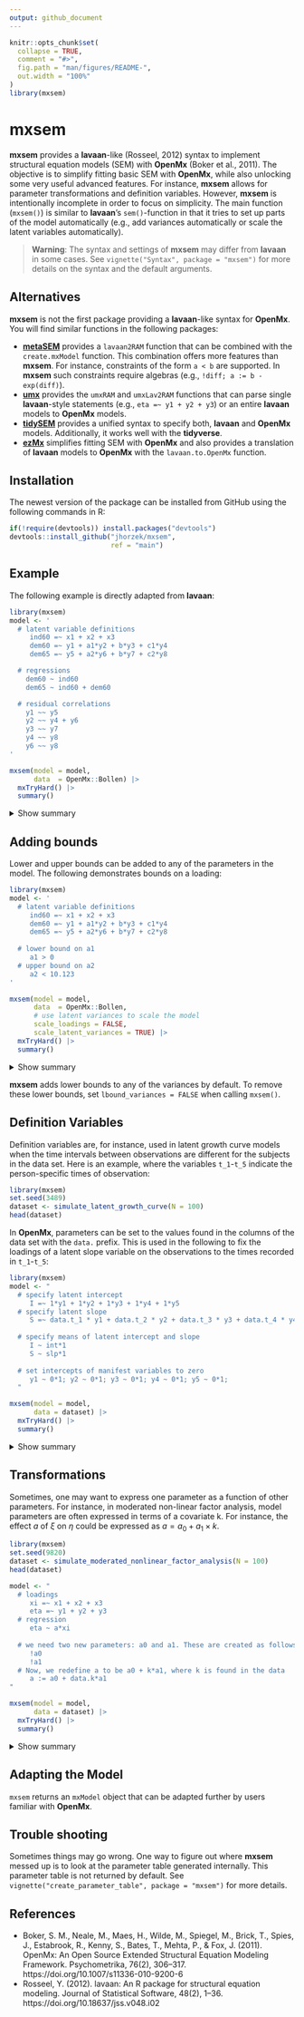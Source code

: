 ```yaml
---
output: github_document
---
```


<!-- README.md is generated from README.Rmd. Please edit that file -->

```r
knitr::opts_chunk$set(
  collapse = TRUE,
  comment = "#>",
  fig.path = "man/figures/README-",
  out.width = "100%"
)
library(mxsem)
```

# mxsem

**mxsem** provides a **lavaan**-like (Rosseel, 2012) syntax to implement structural equation models (SEM)
with **OpenMx** (Boker et al., 2011). The objective is to simplify fitting basic SEM with
**OpenMx**, while also unlocking some very useful advanced features. For instance, 
**mxsem** allows for parameter transformations and definition
variables. However, **mxsem** is intentionally incomplete in order to focus
on simplicity. The main function (`mxsem()`) is similar to **lavaan**'s `sem()`-function
in that it tries to set up parts of the model automatically (e.g., add variances
automatically or scale the latent variables automatically).

> **Warning**: The syntax and settings of **mxsem** may differ from 
**lavaan** in some cases. See `vignette("Syntax", package = "mxsem")` for more details 
on the syntax and the default arguments.

## Alternatives

**mxsem** is not the first package providing a **lavaan**-like syntax for **OpenMx**.
You will find similar functions in the following packages:

- [**metaSEM**](https://github.com/mikewlcheung/metasem) provides a `lavaan2RAM`
function that can be combined with the `create.mxModel` function. This combination
offers more features than **mxsem**. For instance, constraints of the form `a < b`
are supported. In **mxsem** such constraints require algebras (e.g., `!diff; a := b - exp(diff)`).
- [**umx**](https://github.com/tbates/umx) provides the `umxRAM` and `umxLav2RAM` 
functions that can parse single **lavaan**-style statements (e.g., `eta =~ y1 + y2 + y3`) 
or an entire **lavaan** models to **OpenMx** models.
- [**tidySEM**](https://github.com/cjvanlissa/tidySEM) provides a unified syntax to
specify both, **lavaan** and **OpenMx** models. Additionally, it works well with the
**tidyverse**.
- [**ezMx**](https://github.com/OpenMx/ezMx) simplifies fitting SEM with **OpenMx**
and also provides a translation of **lavaan** models to **OpenMx** with the 
`lavaan.to.OpenMx` function.

## Installation

The newest version of the package can be installed from GitHub using the following commands in R:

```r
if(!require(devtools)) install.packages("devtools")
devtools::install_github("jhorzek/mxsem", 
                         ref = "main")
```

## Example

The following example is directly adapted from **lavaan**:

```r
library(mxsem)
model <- '
  # latent variable definitions
     ind60 =~ x1 + x2 + x3
     dem60 =~ y1 + a1*y2 + b*y3 + c1*y4
     dem65 =~ y5 + a2*y6 + b*y7 + c2*y8

  # regressions
    dem60 ~ ind60
    dem65 ~ ind60 + dem60

  # residual correlations
    y1 ~~ y5
    y2 ~~ y4 + y6
    y3 ~~ y7
    y4 ~~ y8
    y6 ~~ y8
'

mxsem(model = model,
      data  = OpenMx::Bollen) |>
  mxTryHard() |>
  summary()
```
<details>
<summary>Show summary</summary>


```r
fit_mx <- mxsem(model = model,
      data  = OpenMx::Bollen) |>
  mxTryHard()
```
```r
summary(fit_mx)
```

</details>

## Adding bounds

Lower and upper bounds can be added to any of the parameters in the model. 
The following demonstrates bounds on a loading:
```r
library(mxsem)
model <- '
  # latent variable definitions
     ind60 =~ x1 + x2 + x3
     dem60 =~ y1 + a1*y2 + b*y3 + c1*y4
     dem65 =~ y5 + a2*y6 + b*y7 + c2*y8
     
  # lower bound on a1
     a1 > 0
  # upper bound on a2
     a2 < 10.123
'

mxsem(model = model,
      data  = OpenMx::Bollen, 
      # use latent variances to scale the model
      scale_loadings = FALSE, 
      scale_latent_variances = TRUE) |>
  mxTryHard() |>
  summary()
```

<details>
<summary>Show summary</summary>

```r
fit_mx <- mxsem(model = model,
      data  = OpenMx::Bollen, 
      # use latent variances to scale the model
      scale_loadings = FALSE, 
      scale_latent_variances = TRUE) |>
  mxTryHard()
```
```r
summary(fit_mx)
```

</details>

**mxsem** adds lower bounds to any of the variances by default. To remove these
lower bounds, set `lbound_variances = FALSE` when calling `mxsem()`.

## Definition Variables

Definition variables are, for instance, used in latent growth curve models when
the time intervals between observations are different for the subjects
in the data set. Here is an example, where the variables `t_1`-`t_5` indicate
the person-specific times of observation:

```r
library(mxsem)
set.seed(3489)
dataset <- simulate_latent_growth_curve(N = 100)
head(dataset)
```

In **OpenMx**, parameters can be set to the values found in the columns of
the data set with the `data.` prefix. This is used in the following to fix
the loadings of a latent slope variable on the observations to the times 
recorded in `t_1`-`t_5`:
```r
library(mxsem)
model <- "
  # specify latent intercept
     I =~ 1*y1 + 1*y2 + 1*y3 + 1*y4 + 1*y5
  # specify latent slope
     S =~ data.t_1 * y1 + data.t_2 * y2 + data.t_3 * y3 + data.t_4 * y4 + data.t_5 * y5
    
  # specify means of latent intercept and slope
     I ~ int*1
     S ~ slp*1
  
  # set intercepts of manifest variables to zero
     y1 ~ 0*1; y2 ~ 0*1; y3 ~ 0*1; y4 ~ 0*1; y5 ~ 0*1;
  "

mxsem(model = model,
      data = dataset) |>
  mxTryHard() |>
  summary()
```

<details>
<summary>Show summary</summary>

```r
fit_mx <- mxsem(model = model,
      data = dataset) |>
  mxTryHard()
```
```r
summary(fit_mx)
```

</details>

## Transformations

Sometimes, one may want to express one parameter as a function of other parameters.
For instance, in moderated non-linear factor analysis, model parameters are often 
expressed in terms of a covariate k. For instance, the effect $a$ of $\xi$ on $\eta$ 
could be expressed as $a = a_0 + a_1\times k$.

```r
library(mxsem)
set.seed(9820)
dataset <- simulate_moderated_nonlinear_factor_analysis(N = 100)
head(dataset)
```

```r
model <- "
  # loadings
     xi =~ x1 + x2 + x3
     eta =~ y1 + y2 + y3
  # regression
     eta ~ a*xi
  
  # we need two new parameters: a0 and a1. These are created as follows:
     !a0
     !a1
  # Now, we redefine a to be a0 + k*a1, where k is found in the data
     a := a0 + data.k*a1
"

mxsem(model = model,
      data = dataset) |>
  mxTryHard() |>
  summary()
```

<details>
<summary>Show summary</summary>

```r
fit_mx <- mxsem(model = model,
      data = dataset) |>
  mxTryHard()
```
```r
summary(fit_mx)
```

</details>

## Adapting the Model

`mxsem` returns an `mxModel` object that can be adapted further by users familiar
with **OpenMx**.

## Trouble shooting

Sometimes things may go wrong. One way to figure out where **mxsem** messed up
is to look at the parameter table generated internally. This parameter table
is not returned by default. See `vignette("create_parameter_table", package = "mxsem")`
for more details.


## References

* Boker, S. M., Neale, M., Maes, H., Wilde, M., Spiegel, M., Brick, T., Spies, J., Estabrook, R., Kenny, S., Bates, T., Mehta, P., & Fox, J. (2011).
OpenMx: An Open Source Extended Structural Equation Modeling Framework. Psychometrika, 76(2), 306–317. https://doi.org/10.1007/s11336-010-9200-6
* Rosseel, Y. (2012). lavaan: An R package for structural equation modeling. Journal of Statistical Software, 48(2), 1–36. https://doi.org/10.18637/jss.v048.i02

